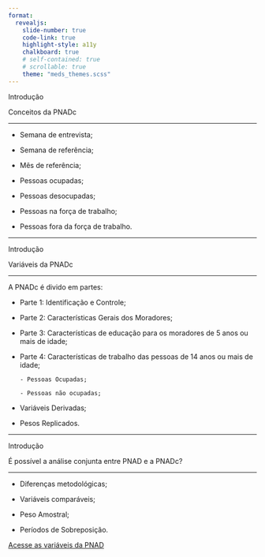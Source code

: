 ```yaml
---
format: 
  revealjs:
    slide-number: true
    code-link: true
    highlight-style: a11y
    chalkboard: true
    # self-contained: true
    # scrollable: true
    theme: "meds_themes.scss"
---
```


[Introdução]{.slide-title}

[Conceitos da PNADc]{.custom-subtitle2}

<hr>

::: {.body-text-m}

- Semana de entrevista;

- Semana de referência;

- Mês de referência; 

- Pessoas ocupadas;

- Pessoas desocupadas;

- Pessoas na força de trabalho;

- Pessoas fora da força de trabalho.

:::

---

[Introdução]{.slide-title}

[Variáveis da PNADc]{.custom-subtitle2}

<hr>

::: {.body-text-m}

A PNADc é divido em partes:

- Parte 1: Identificação e Controle;

- Parte 2: Características Gerais dos Moradores;						

- Parte 3: Características de educação para os moradores de 5 anos ou mais de idade;

- Parte 4: Características de trabalho das pessoas de 14 anos ou mais de idade;	

      - Pessoas Ocupadas;							
      
      - Pessoas não ocupadas;							
	
- Variáveis Derivadas;							

- Pesos Replicados.							

:::

---

[Introdução]{.slide-title}

[É possível a análise conjunta entre PNAD e a PNADc?]{.custom-subtitle2}

<hr>

::: {.body-text-m}
- Diferenças metodológicas;

- Variáveis comparáveis;

- Peso Amostral;

- Períodos de Sobreposição.


[Acesse as variáveis da PNAD](/dicionarios_PNAD/dicionario_PNAD.pdf)

:::
